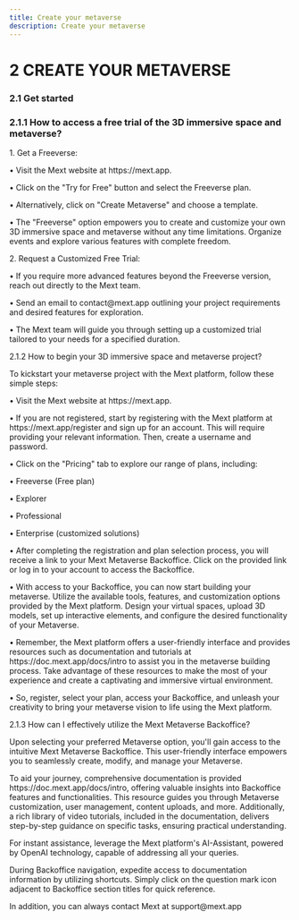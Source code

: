 ```yaml
---
title: Create your metaverse
description: Create your metaverse
---
```


# 2	CREATE YOUR METAVERSE 

### 2.1	Get started 

### 2.1.1	How to access a free trial of the 3D immersive space and metaverse?

1\.	Get a Freeverse:

•	Visit the Mext website at https\://mext.app.

•	Click on the "Try for Free" button and select the Freeverse plan.

•	Alternatively, click on "Create Metaverse" and choose a template.

•	The "Freeverse" option empowers you to create and customize your own 3D immersive space and metaverse without any time limitations. Organize events and explore various features with complete freedom.

2\.	Request a Customized Free Trial:

•	If you require more advanced features beyond the Freeverse version, reach out directly to the Mext team.

•	Send an email to contact\@mext.app outlining your project requirements and desired features for exploration.

•	The Mext team will guide you through setting up a customized trial tailored to your needs for a specified duration.

2.1.2	How to begin your 3D immersive space and metaverse project? 

To kickstart your metaverse project with the Mext platform, follow these simple steps:

•	Visit the Mext website at https\://mext.app.

•	If you are not registered, start by registering with the Mext platform at https\://mext.app/register and sign up for an account. This will require providing your relevant information. Then, create a username and password.

•	Click on the "Pricing" tab to explore our range of plans, including:

•	Freeverse (Free plan)

•	Explorer

•	Professional

•	Enterprise (customized solutions)

•	After completing the registration and plan selection process, you will receive a link to your Mext Metaverse Backoffice. Click on the provided link or log in to your account to access the Backoffice.

•	With access to your Backoffice, you can now start building your metaverse. Utilize the available tools, features, and customization options provided by the Mext platform. Design your virtual spaces, upload 3D models, set up interactive elements, and configure the desired functionality of your Metaverse.

•	Remember, the Mext platform offers a user-friendly interface and provides resources such as documentation and tutorials at https\://doc.mext.app/docs/intro to assist you in the metaverse building process. Take advantage of these resources to make the most of your experience and create a captivating and immersive virtual environment.

•	So, register, select your plan, access your Backoffice, and unleash your creativity to bring your metaverse vision to life using the Mext platform.

2.1.3	How can I effectively utilize the Mext Metaverse Backoffice?

Upon selecting your preferred Metaverse option, you'll gain access to the intuitive Mext Metaverse Backoffice. This user-friendly interface empowers you to seamlessly create, modify, and manage your Metaverse.

To aid your journey, comprehensive documentation is provided https\://doc.mext.app/docs/intro, offering valuable insights into Backoffice features and functionalities. This resource guides you through Metaverse customization, user management, content uploads, and more. Additionally, a rich library of video tutorials, included in the documentation, delivers step-by-step guidance on specific tasks, ensuring practical understanding.

For instant assistance, leverage the Mext platform's AI-Assistant, powered by OpenAI technology, capable of addressing all your queries.

During Backoffice navigation, expedite access to documentation information by utilizing shortcuts. Simply click on the question mark icon adjacent to Backoffice section titles for quick reference.

In addition, you can always contact Mext at support\@mext.app
